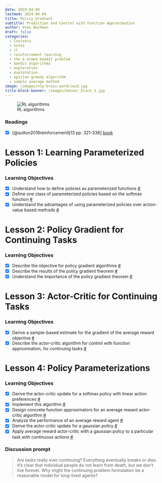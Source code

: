 ```yaml
---
date: 2024-04-04
lastmod: 2024-04-04
title: Policy Gradient 
subtitle: Prediction and Control with Function Approximation
author: Oren Bochman
draft: false
categories:
  - Coursera
  - notes
  - rl
  - reinforcement learning
  - the k-armed bandit problem
  - bandit algorithms
  - exploration 
  - explotation
  - epsilon greedy algorithm
  - sample avarage method
image: /images/nlp-brain-wordcloud.jpg
title-block-banner: /images/banner_black_3.jpg
---
```


![RL algorithms](img/alg_selector.jpeg){.column-margin}

::: {.callout-tip collapse="true"}
### Readings {.unnumbered}

-   [x] [@sutton2018reinforcement§13 pp. 321-336] [book](http://incompleteideas.net/book/RLbook2020.pdf#page=321)

:::


# Lesson 1: Learning Parameterized Policies 


::: callout-note
### Learning Objectives {.unnumbered}

-   [x] Understand how to define policies as parameterized functions [\#](#l1g1)
-   [x] Define one class of parameterized policies based on the softmax function [\#](#l1g2)
-   [x] Understand the advantages of using parameterized policies over action-value based methods [\#](#l1g3)
:::

# Lesson 2: Policy Gradient for Continuing Tasks 

::: callout-note
### Learning Objectives {.unnumbered}

-   [x] Describe the objective for policy gradient algorithms [\#](#l2g1)
-   [x] Describe the results of the policy gradient theorem [\#](#l2g2)
-   [x] Understand the importance of the policy gradient theorem [\#](#l2g3)
:::

# Lesson 3: Actor-Critic for Continuing Tasks 

::: callout-note
### Learning Objectives {.unnumbered}

-   [x] Derive a sample-based estimate for the gradient of the average reward objective [\#](#l3g1)
-   [x] Describe the actor-critic algorithm for control with function approximation, for continuing tasks [\#](#l3g2)

:::

# Lesson 4: Policy Parameterizations 

::: callout-note
### Learning Objectives {.unnumbered}

- [x] Derive the actor-critic update for a softmax policy with linear action preferences [\#](#l4g1)
- [x] Implement this algorithm [\#](#l4g2)
- [x] Design concrete function approximators for an average reward actor-critic algorithm [\#](#l4g3)
- [x] Analyze the performance of an average reward agent [\#](#l4g4)
- [x] Derive the actor-critic update for a gaussian policy [\#](#l4g5)
- [x] Apply average reward actor-critic with a gaussian policy to a particular task with continuous actions [\#](#l4g6)

:::


::: callout-note

### Discussion prompt {.unnumbered}

> Are tasks really ever continuing? Everything eventually breaks or dies. 
  It’s clear that individual people do not learn from death, but we don’t live forever. 
  Why might the continuing problem formulation be a reasonable model for long-lived agents?  
:::
